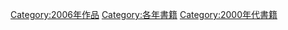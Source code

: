 {{Commonscat|2006 books}}

[[Category:2006年作品|Category:2006年作品]]
[[Category:各年書籍|Category:各年書籍]]
[[Category:2000年代書籍|Category:2000年代書籍]]